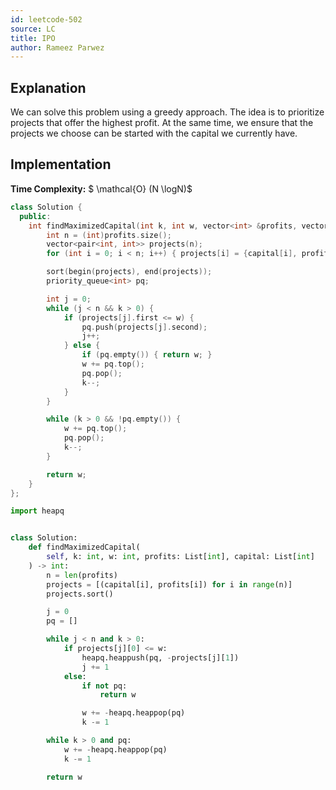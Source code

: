 ```yaml
---
id: leetcode-502
source: LC
title: IPO
author: Rameez Parwez
---
```


## Explanation

We can solve this problem using a greedy approach. The idea is to prioritize projects that offer the highest profit. At the same time, we ensure that the projects we choose can be started with the capital we currently have.

## Implementation

**Time Complexity:** $ \mathcal{O} (N \logN)$

<LanguageSection>
<CPPSection>

```cpp
class Solution {
  public:
	int findMaximizedCapital(int k, int w, vector<int> &profits, vector<int> &capital) {
		int n = (int)profits.size();
		vector<pair<int, int>> projects(n);
		for (int i = 0; i < n; i++) { projects[i] = {capital[i], profits[i]}; }

		sort(begin(projects), end(projects));
		priority_queue<int> pq;

		int j = 0;
		while (j < n && k > 0) {
			if (projects[j].first <= w) {
				pq.push(projects[j].second);
				j++;
			} else {
				if (pq.empty()) { return w; }
				w += pq.top();
				pq.pop();
				k--;
			}
		}

		while (k > 0 && !pq.empty()) {
			w += pq.top();
			pq.pop();
			k--;
		}

		return w;
	}
};
```

</CPPSection>
<PySection>

```py
import heapq


class Solution:
	def findMaximizedCapital(
		self, k: int, w: int, profits: List[int], capital: List[int]
	) -> int:
		n = len(profits)
		projects = [(capital[i], profits[i]) for i in range(n)]
		projects.sort()

		j = 0
		pq = []

		while j < n and k > 0:
			if projects[j][0] <= w:
				heapq.heappush(pq, -projects[j][1])
				j += 1
			else:
				if not pq:
					return w

				w += -heapq.heappop(pq)
				k -= 1

		while k > 0 and pq:
			w += -heapq.heappop(pq)
			k -= 1

		return w
```

</PySection>
</LanguageSection>
